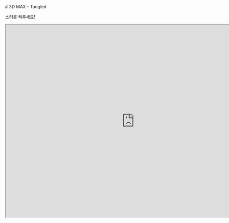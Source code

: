 
<div className="max3d">
    <section>
        <QuotationMarksTitle> # 3D MAX - Tangled </QuotationMarksTitle>
        <p> 소리를 켜주세요! </p>
        <iframe width="840" height="630" src="https://youtube.com/embed/Avc1ugCUjCo?autoplay=1" />
    </section>
    <section>
        <QuotationMarksTitle># 포기없는 도전</QuotationMarksTitle>
        <PdfSlider images={[...Array(31).keys()].map(i => `/img/max3d/3d-max-${i+1}.png`)} toShow={6} />
    </section>
</div>

    title: '3D Max Animation',
    duration: '2018.11 ~ 2018.12',
    subTitle: ['# 3D max + After Effects'],
    thumbnail: '/img/max3d/tangled-dark.png',
    backImage: '/img/max3d/tangled-dark.png',
    link: '3ds-max',
    summary: '3D 모델링을 통해 3D Animation을 제작했습니다. 짧은 시간이었지만, 심미적으로나 스토리, 완성도에서 인정받았습니다.',
    skillStack: ['3ds-max', 'after-effects'],
}